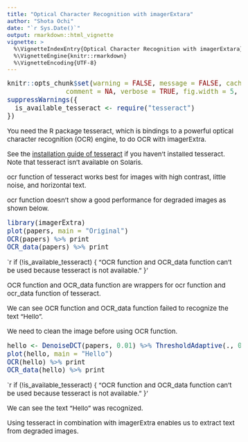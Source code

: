 ```yaml
---
title: "Optical Character Recognition with imagerExtara"
author: "Shota Ochi"
date: "`r Sys.Date()`"
output: rmarkdown::html_vignette
vignette: >
  %\VignetteIndexEntry{Optical Character Recognition with imagerExtara}
  %\VignetteEngine{knitr::rmarkdown}
  %\VignetteEncoding{UTF-8}
---
```


<style type="text/css">

body, td {
   font-size: 15px;
}
code.r{
  font-size: 15px;
}
pre {
  font-size: 15px
}
</style>

```r
knitr::opts_chunk$set(warning = FALSE, message = FALSE, cache = FALSE, 
               comment = NA, verbose = TRUE, fig.width = 5, fig.height = 5, dev = 'jpeg', dev.args=list(quality=50))
suppressWarnings({
  is_available_tesseract <- require("tesseract")
})
```

You need the R package tesseract, which is bindings to a powerful optical character recognition (OCR) engine, to do OCR with imagerExtra.

See the [installation guide of tesseract](https://github.com/ropensci/tesseract#installation) if you haven't installed tesseract.
Note that tesseract isn't available on Solaris.

ocr function of tesseract works best for images with high contrast, little noise, and horizontal text.

ocr function doesn't show a good performance for degraded images as shown below.
```r
library(imagerExtra)
plot(papers, main = "Original")
OCR(papers) %>% print
OCR_data(papers) %>% print
```

`r if (!is_available_tesseract) {
  "OCR function and OCR_data function can't be used because tesseract is not available."
}'

OCR function and OCR_data function are wrappers for ocr function and ocr_data function of tesseract.

We can see OCR function and OCR_data function failed to recognize the text "Hello".

We need to clean the image before using OCR function.

```r
hello <- DenoiseDCT(papers, 0.01) %>% ThresholdAdaptive(., 0.1, range = c(0,1))
plot(hello, main = "Hello")
OCR(hello) %>% print
OCR_data(hello) %>% print
```

`r if (!is_available_tesseract) {
  "OCR function and OCR_data function can't be used because tesseract is not available."
}'

We can see the text "Hello" was recognized.

Using tesseract in combination with imagerExtra enables us to extract text from degraded images.